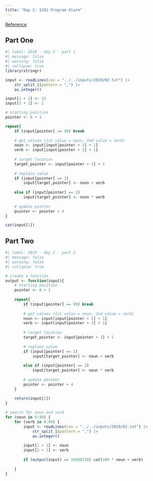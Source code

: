 ```yaml
---
title: "Day 2: 1202 Program Alarm"
---
```


[Reference](https://adventofcode.com/2019/day/2)

## Part One

```r
#| label: 2019 - day 2 - part 1
#| message: false
#| warning: false
#| collapse: true
library(stringr)

input <- readLines(con = "../../inputs/2019/02.txt") |> 
    str_split_1(pattern = ",") |> 
    as.integer()

input[1 + 1] <- 12
input[2 + 1] <- 2

# starting position
pointer <- 0 + 1

repeat{
    if (input[pointer] == 99) break
    
    # get values (1st value = noun, 2nd value = verb)
    noun <- input[input[pointer + 1] + 1]
    verb <- input[input[pointer + 2] + 1]
    
    # target location
    target_pointer <- input[pointer + 3] + 1
    
    # replace value
    if (input[pointer] == 1) 
        input[target_pointer] <- noun + verb
    
    else if (input[pointer] == 2)
        input[target_pointer] <- noun * verb
    
    # update pointer
    pointer <- pointer + 4
}

cat(input[1])
```

## Part Two

```r
#| label: 2019 - day 2 - part 2
#| message: false
#| warning: false
#| collapse: true

# create a function
output <- function(input){
    # starting position
    pointer <- 0 + 1
    
    repeat{
        if (input[pointer] == 99) break
        
        # get values (1st value = noun, 2nd value = verb)
        noun <- input[input[pointer + 1] + 1]
        verb <- input[input[pointer + 2] + 1]
        
        # target location
        target_pointer <- input[pointer + 3] + 1
        
        # replace value
        if (input[pointer] == 1) 
            input[target_pointer] <- noun + verb
        
        else if (input[pointer] == 2)
            input[target_pointer] <- noun * verb
        
        # update pointer
        pointer <- pointer + 4
    }
    
    return(input[1])
}

# search for noun and verb
for (noun in 0:99) {
    for (verb in 0:99) {
        input <- readLines(con = "../../inputs/2019/02.txt") |> 
            str_split_1(pattern = ",") |> 
            as.integer()
        
        input[1 + 1] <- noun
        input[2 + 1] <- verb
        
        if (output(input) == 19690720) cat(100 * noun + verb)
        
    }
}
```
